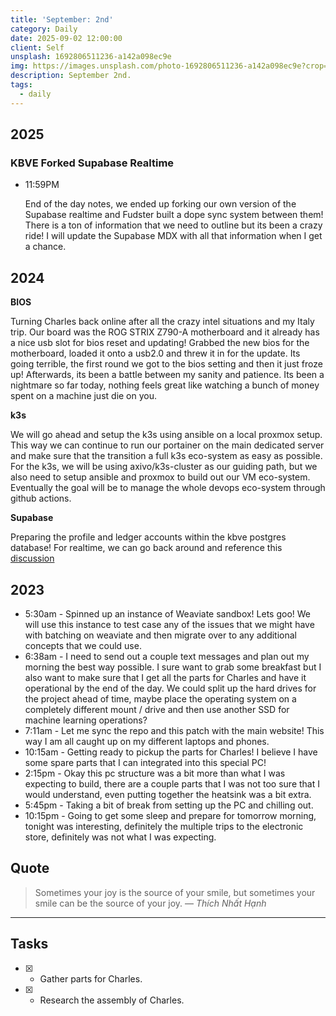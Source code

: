 ```yaml
---
title: 'September: 2nd'
category: Daily
date: 2025-09-02 12:00:00
client: Self
unsplash: 1692806511236-a142a098ec9e
img: https://images.unsplash.com/photo-1692806511236-a142a098ec9e?crop=entropy&cs=srgb&fm=jpg&ixid=MnwzNjM5Nzd8MHwxfHJhbmRvbXx8fHx8fHx8fDE2ODE3NDg2ODY&ixlib=rb-4.0.3&q=85
description: September 2nd. 
tags:
  - daily
---
```



## 2025

### KBVE Forked Supabase Realtime

-   11:59PM

    End of the day notes, we ended up forking our own version of the Supabase realtime and Fudster built a dope sync system between them!
    There is a ton of information that we need to outline but its been a crazy ride!
    I will update the Supabase MDX with all that information when I get a chance.

## 2024

**BIOS**

Turning Charles back online after all the crazy intel situations and my Italy trip.
Our board was the ROG STRIX Z790-A motherboard and it already has a nice usb slot for bios reset and updating!
Grabbed the new bios for the motherboard, loaded it onto a usb2.0 and threw it in for the update.
Its going terrible, the first round we got to the bios setting and then it just froze up!
Afterwards, its been a battle between my sanity and patience.
Its been a nightmare so far today, nothing feels great like watching a bunch of money spent on a machine just die on you.

**k3s**

We will go ahead and setup the k3s using ansible on a local proxmox setup.
This way we can continue to run our portainer on the main dedicated server and make sure that the transition a full k3s eco-system as easy as possible.
For the k3s, we will be using axivo/k3s-cluster as our guiding path, but we also need to setup ansible and proxmox to build out our VM eco-system.
Eventually the goal will be to manage the whole devops eco-system through github actions.

**Supabase**

Preparing the profile and ledger accounts within the kbve postgres database!
For realtime, we can go back around and reference this [discussion](https://github.com/orgs/supabase/discussions/22484)


## 2023
- 5:30am - Spinned up an instance of Weaviate sandbox! Lets goo! We will use this instance to test case any of the issues that we might have with batching on weaviate and then migrate over to any additional concepts that we could use. 
- 6:38am - I need to send out a couple text messages and plan out my morning the best way possible. I sure want to grab some breakfast but I also want to make sure that I get all the parts for Charles and have it operational by the end of the day. We could split up the hard drives for the project ahead of time, maybe place the operating system on a completely different mount / drive and then use another SSD for machine learning operations?
- 7:11am - Let me sync the repo and this patch with the main website! This way I am all caught up on my different laptops and phones.
- 10:15am - Getting ready to pickup the parts for Charles! I believe I have some spare parts that I can integrated into this special PC!
- 2:15pm - Okay this pc structure was a bit more than what I was expecting to build, there are a couple parts that I was not too sure that I would understand, even putting together the heatsink was a bit extra.
- 5:45pm - Taking a bit of break from setting up the PC and chilling out.
- 10:15pm - Going to get some sleep and prepare for tomorrow morning, tonight was interesting, definitely the multiple trips to the electronic store, definitely was not what I was expecting. 

## Quote

> Sometimes your joy is the source of your smile, but sometimes your smile can be the source of your joy.
> — <cite>Thích Nhất Hạnh</cite>

---

## Tasks

- [x] - Gather parts for Charles.
- [x] - Research the assembly of Charles.